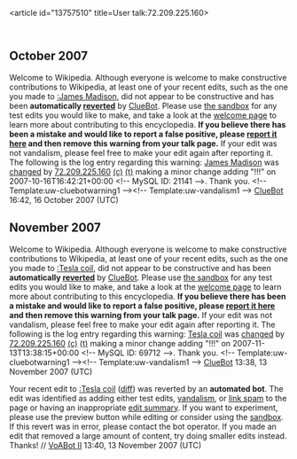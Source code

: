 <article id="13757510" title=User talk:72.209.225.160>
	<talkpage id="13757510" title="User talk:72.209.225.160">

== October 2007 ==
{{{icon|[[Image:Information.svg|left|25px]] }}}Welcome to Wikipedia. Although everyone is welcome to make constructive contributions to Wikipedia, at least one of your recent edits, such as the one you made to [[:James Madison]], did not appear to be constructive and has been '''automatically [[Help:Reverting|reverted]]''' by [[User:ClueBot|ClueBot]].  Please use [[Wikipedia:Sandbox|the sandbox]] for any test edits you would like to make, and take a look at the [[Wikipedia:Introduction|welcome page]] to learn more about contributing to this encyclopedia. {{User:ClueBot/Tracker}} '''If you believe there has been a mistake and would like to report a false positive, please [[User:ClueBot/FalsePositives|report it here]] and then remove this warning from your talk page.'''  If your edit was not vandalism, please feel free to make your edit again after reporting it. The following is the log entry regarding this warning: [[James Madison]] was [http://en.wikipedia.org/w/index.php?title=James+Madison&amp;diff=164981616&amp;oldid=164980222 changed] by [[User:72.209.225.160|72.209.225.160]] [[Special:Contributions/72.209.225.160|(c)]] [[User talk:72.209.225.160|(t)]] making a minor change adding &quot;!!!&quot; on 2007-10-16T16:42:21+00:00 &lt;!-- MySQL ID: 21141 --&gt;. Thank you. &lt;!-- Template:uw-cluebotwarning1 --&gt;&lt;!-- Template:uw-vandalism1 --&gt; [[User:ClueBot|ClueBot]] 16:42, 16 October 2007 (UTC)

== November 2007 ==
{{{icon|[[Image:Information.svg|left|25px]] }}}Welcome to Wikipedia. Although everyone is welcome to make constructive contributions to Wikipedia, at least one of your recent edits, such as the one you made to [[:Tesla coil]], did not appear to be constructive and has been '''automatically [[Help:Reverting|reverted]]''' by [[User:ClueBot|ClueBot]].  Please use [[Wikipedia:Sandbox|the sandbox]] for any test edits you would like to make, and take a look at the [[Wikipedia:Introduction|welcome page]] to learn more about contributing to this encyclopedia. {{User:ClueBot/Tracker}} '''If you believe there has been a mistake and would like to report a false positive, please [[User:ClueBot/FalsePositives|report it here]] and then remove this warning from your talk page.'''  If your edit was not vandalism, please feel free to make your edit again after reporting it. The following is the log entry regarding this warning: [[Tesla coil]] was [http://en.wikipedia.org/w/index.php?title=Tesla+coil&amp;diff=171195877&amp;oldid=171195718 changed] by [[User:72.209.225.160|72.209.225.160]] [[Special:Contributions/72.209.225.160|(c)]] [[User talk:72.209.225.160|(t)]] making a minor change adding &quot;!!!&quot; on 2007-11-13T13:38:15+00:00 &lt;!-- MySQL ID: 69712 --&gt;. Thank you. &lt;!-- Template:uw-cluebotwarning1 --&gt;&lt;!-- Template:uw-vandalism1 --&gt; [[User:ClueBot|ClueBot]] 13:38, 13 November 2007 (UTC)

Your recent edit to [[:Tesla coil]] ([http://en.wikipedia.org/w/index.php?title=Tesla_coil&amp;curid=39113&amp;diff=171196219&amp;oldid=171195908 diff]) was reverted by an '''automated bot'''. The edit was identified as adding either test edits, [[WP:VAND|vandalism]], or [[WP:SPAM|link spam]] to the page or having an inappropriate [[WP:ES|edit summary]]. If you want to experiment, please use the preview button while editing or consider using the [[Wikipedia:Sandbox|sandbox]]. If this revert was in error, please contact the bot operator. If you made an edit that removed a large amount of content, try doing smaller edits instead. Thanks! // [[User:VoABot II|VoABot II]] 13:40, 13 November 2007 (UTC)
	</talkpage>
</article>